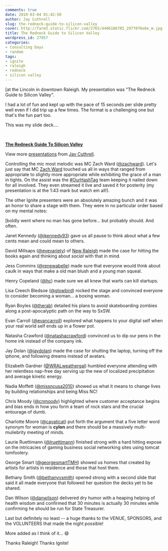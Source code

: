 ```yaml
---
comments: true
date: 2010-03-04 01:42:50
author: Jay Cuthrell
slug: the-redneck-guide-to-silicon-valley
cover: http://farm3.static.flickr.com/2765/4406186785_2977076e8e_m.jpg
title: The Redneck Guide to Silicon Valley
wordpress_id: 27957
categories:
- Consulting Days
- random
tags:
- ignite
- raleigh
- redneck
- silicon valley
---
```


[at the Lincoln in downtown Raleigh.  My presentation was "The Redneck Guide to Silicon Valley".




I had a lot of fun and kept up with the pace of 15 seconds per slide pretty well even if I did trip up a few times.  The format is a challenging one but that's the fun part too.




This was my slide deck....




 




**[The Redneck Guide To Silicon Valley](http://www.slideshare.net/qthrul/the-redneck-guide-to-silicon-valley)** 







View more [presentations](http://www.slideshare.net/) from [Jay Cuthrell](http://www.slideshare.net/qthrul).


















Controlling the mic most melodic was MC Zach Ward ([@zachward](http://twitter.com/zachward)).  Let's just say that MC [Zach Ward](http://zachward.com/) touched us all in ways that ranged from appropriate to slightly more appropriate while exhibiting the grace of a man in tights.  On the assist was the [#OurHashTag](http://www.ourhashtag.com/) team keeping it nailed down for all involved.  They even streamed it live and saved it for posterity (my presentation is at the 1:43 mark but watch em all!).
















The other Ignite presenters were an absolutely amazing bunch and it was an honor to share a stage with them.  They were in no particular order based on my mental notes:




[boldly went where no man has gone before... but probably should. And often.




Janet Kennedy ([@jkennedy93](http://twitter.com/jkennedy93)) gave us all pause to think about what a few cents mean and could mean to others.




David Millsaps ([@eyevariety](http://twitter.com/eyevariety)) of [New Raleigh](http://www.newraleigh.com/) made the case for hitting the books again and thinking about _social_ with that in mind.




Jess Commins ([@renewabelle](http://twitter.com/renewabelle)) made sure that everyone would think about caulk in ways that make a old man blush and a young man squeal.




Henry Copeland ([@hc](http://twitter.com/hc)) made sure we all knew that warts can kill startups.




Lisa Creech Bledsoe ([@glowbird](http://twitter.com/glowbird))  rocked the stage and convinced everyone to consider becoming a woman... a boxing woman.




Ryan Boyles ([@therab](http://twitter.com/therab)) detailed his plans to avoid skateboarding zombies along a post-apocalyptic path on the way to SxSW.




Evan Carroll ([@evancarroll](http://twitter.com/evancarroll)) explored what happens to your digital self when your real world self ends up in a flower pot.




Natasha Crawford ([@natashacrawford](http://twitter.com/natashacrawford)) convinced us to dip our pens in the home ink instead of the company ink.




Jay Dolan ([@jaydolan](http://twitter.com/jaydolan)) made the case for shutting the laptop, turning off the iphone, and following dreams instead of avatars.




Elizabeth Gardner ([@WRALweathergal](http://twitter.com/WRALweathergal)) humbled everyone attending with her relentless nap-free day serving up the new of localized precipitation and average kinetic energy.




Nadia Moffett ([@missncusa2010](http://twitter.com/missncusa2010)) showed us what it means to change lives by building relationships and being Miss NC!




Chris Moody ([@cnmoody](http://twitter.com/cnmoody)) highlighted where customer acceptance begins and bias ends in how you form a team of rock stars and the crucial entourage of dumb.




Charlotte Moore ([@cavaticat](http://twitter.com/cavaticat)) put forth the argument that a five letter word synonym for woman is **cylon** and there should be a massively multi-muliebrity meeting of minds.




Laurie Ruettimann ([@lruettimann](http://twitter.com/lruettimann)) finished strong with a hard hitting expose on the intricacies of gaming business social networking sites using tomcat tomfoolery.




George Smart ([@georgesmartTMH](http://twitter.com/georgesmartTMH)) showed us homes that created by artists for artists in residence and those that host them.




Bethany Smith ([@bethanyvsmith](http://twitter.com/bethanyvsmith)) opened strong with a second slide that said it all made everyone that followed her question the decks yet to be shared.




Dan Wilson ([@danwilson](http://twitter.com/danwilson)) delivered dry humor with a heaping helping of health wisdom and confirmed that 30 minutes is actually 30 minutes while confirming he should be run for State Treasurer.




Last but definitely no least -- a huge thanks to the VENUE, SPONSORS, and the VOLUNTEERS that made the night possible!




More added as I think of it... :smile:




Thanks Raleigh!  Thanks Ignite!
